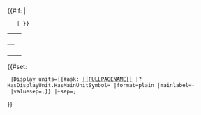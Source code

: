 <table class="info_box">
<tr>
<th class="heading" colspan="2">{{{_label_schema|MainQuantityProperty}}}</th>
</tr>
{{#if: {{{main_unit|}}} | <!-- if units is not empty, show -->
    <tr>
    <th>{{{_label_units|Units}}}</th>
    <td>{{{main_unit|}}}{{{additional_units|}}}</td>
    </tr>
    |<!-- else show nothing -->}}
</table>
{{#set: 
  |Display units={{#ask: [[{{FULLPAGENAME}}]] |?HasDisplayUnit.HasMainUnitSymbol= |format=plain |mainlabel=- |valuesep=;}} |+sep=;
}}
